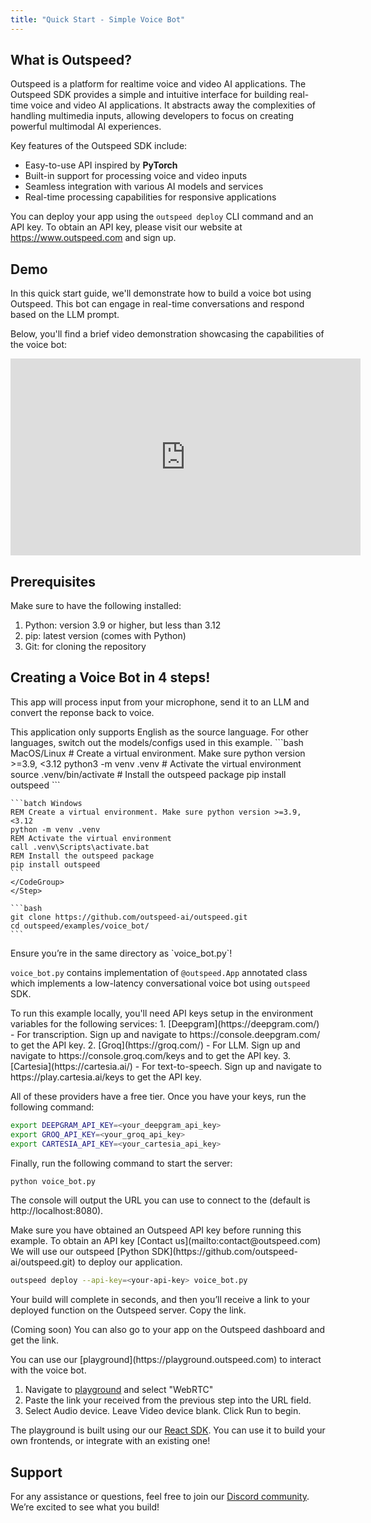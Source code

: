 ```yaml
---
title: "Quick Start - Simple Voice Bot"
---
```


## What is Outspeed?

Outspeed is a platform for realtime voice and video AI applications.
The Outspeed SDK provides a simple and intuitive interface for building real-time voice and video AI applications.
It abstracts away the complexities of handling multimedia inputs, allowing developers to focus on creating powerful multimodal AI experiences.

Key features of the Outspeed SDK include:
- Easy-to-use API inspired by **PyTorch**
- Built-in support for processing voice and video inputs
- Seamless integration with various AI models and services
- Real-time processing capabilities for responsive applications

You can deploy your app using the `outspeed deploy` CLI command and an API key.
To obtain an API key, please visit our website at https://www.outspeed.com and sign up.

## Demo

In this quick start guide, we'll demonstrate how to build a voice bot using Outspeed.
This bot can engage in real-time conversations and respond based on the LLM prompt.

Below, you'll find a brief video demonstration showcasing the capabilities of the voice bot:

<iframe
  width="560"
  height="315"
  src="https://www.youtube.com/embed/32HnQDZ3Jfk?si=E24k_zNrufSQ9RPk"
  title="YouTube video player"
  frameborder="0"
  allow="accelerometer; autoplay; clipboard-write; encrypted-media; gyroscope; picture-in-picture; web-share"
  referrerpolicy="strict-origin-when-cross-origin"
  allowfullscreen
></iframe>

## Prerequisites

Make sure to have the following installed:

1. Python: version 3.9 or higher, but less than 3.12
2. pip: latest version (comes with Python)
3. Git: for cloning the repository

## **Creating a Voice Bot in 4 steps!**

This app will process input from your microphone, send it to an LLM and convert the reponse back to voice.

<Info>
  This application only supports English as the source language. For other
  languages, switch out the models/configs used in this example.
</Info>

<Steps>
<Step title="Setup environment and install dependencies.">
    <CodeGroup>
    ```bash MacOS/Linux
    # Create a virtual environment. Make sure python version >=3.9, <3.12
    python3 -m venv .venv
    # Activate the virtual environment
    source .venv/bin/activate
    # Install the outspeed package
    pip install outspeed
    ```

    ```batch Windows
    REM Create a virtual environment. Make sure python version >=3.9, <3.12
    python -m venv .venv
    REM Activate the virtual environment
    call .venv\Scripts\activate.bat
    REM Install the outspeed package
    pip install outspeed
    ```
    </CodeGroup>
    </Step>
  <Step title="Clone the repository">

    ```bash
    git clone https://github.com/outspeed-ai/outspeed.git
    cd outspeed/examples/voice_bot/
    ```

  </Step>


  <Step title="Run Backend">
  <Warning>
  Ensure you’re in the same directory as `voice_bot.py`!
</Warning>

`voice_bot.py` contains implementation of `@outspeed.App` annotated class which implements a low-latency conversational voice bot using `outspeed` SDK.

<Tabs>

<Tab title="Local Server">
To run this example locally, you'll need API keys setup in the environment variables for the following services:
1. [Deepgram](https://deepgram.com/) - For transcription. Sign up and navigate to https://console.deepgram.com/ to get the API key.
2. [Groq](https://groq.com/) - For LLM. Sign up and navigate to https://console.groq.com/keys and to get the API key.
3. [Cartesia](https://cartesia.ai/) - For text-to-speech. Sign up and navigate to https://play.cartesia.ai/keys to get the API key.

All of these providers have a free tier. Once you have your keys, run the following command:

```bash
export DEEPGRAM_API_KEY=<your_deepgram_api_key>
export GROQ_API_KEY=<your_groq_api_key>
export CARTESIA_API_KEY=<your_cartesia_api_key>
```

Finally, run the following command to start the server:

```bash
python voice_bot.py
```

The console will output the URL you can use to connect to the  (default is http://localhost:8080).

</Tab>

<Tab title="Outspeed Cloud">
<Info>
  Make sure you have obtained an Outspeed API key before running this example. To
  obtain an API key [Contact us](mailto:contact@outspeed.com)
</Info>
    We will use our outspeed [Python SDK](https://github.com/outspeed-ai/outspeed.git) to deploy our application.

```bash
outspeed deploy --api-key=<your-api-key> voice_bot.py
```

Your build will complete in seconds, and then you’ll receive a link to your deployed function on the Outspeed server. Copy the link.

(Coming soon) You can also go to your app on the Outspeed dashboard and get the link.

</Tab>

</Tabs>

  </Step>
  <Step title="Try it Out">
  You can use our [playground](https://playground.outspeed.com) to interact with the voice bot.
  
  1. Navigate to [playground](https://playground.outspeed.com) and select "WebRTC"
  2. Paste the link your received from the previous step into the URL field.
  3. Select Audio device. Leave Video device blank. Click Run to begin.

  The playground is built using our our [React SDK](/javascript/introduction).
  You can use it to build your own frontends, or integrate with an existing one!

  </Step>
</Steps>

## Support

For any assistance or questions, feel free to join our [Discord community](https://discord.gg/cmfFw6SYvp). We’re excited to see what you build!
